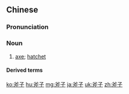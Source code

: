 ==Chinese==
{{zh-forms}}

===Pronunciation===
{{zh-pron
|m=fǔzi
|c=fu2 zi2
|cat=n
}}

===Noun===
{{zh-noun}}

# [[axe]]; [[hatchet]] {{zh-mw|m:把}}

====Derived terms====
{{zh-der|大斧子}}

{{zh-cat|Advanced}}

[[ko:斧子]]
[[hu:斧子]]
[[mg:斧子]]
[[ja:斧子]]
[[uk:斧子]]
[[zh:斧子]]